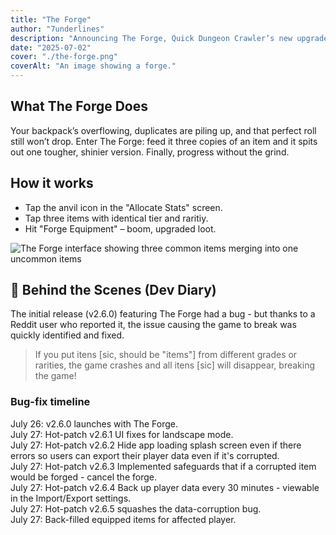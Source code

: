 ```yaml
---
title: "The Forge"
author: "7underlines"
description: "Announcing The Forge, Quick Dungeon Crawler’s new upgrade system—combine duplicates, declutter your bag, power up fast."
date: "2025-07-02"
cover: "./the-forge.png"
coverAlt: "An image showing a forge."
---
```


## What The Forge Does

Your backpack’s overflowing, duplicates are piling up, and that perfect roll still won’t drop. Enter The Forge: feed it three copies of an item and it spits out one tougher, shinier version. Finally, progress without the grind.

## How it works

- Tap the anvil icon in the "Allocate Stats" screen.
- Tap three items with identical tier and raritiy.
- Hit "Forge Equipment" – boom, upgraded loot.


<Image src={forgeScreenshot} alt="The Forge interface showing three common items merging into one uncommon items" />

## 🔧 Behind the Scenes (Dev Diary)

The initial release (v2.6.0) featuring The Forge had a bug - but thanks to a Reddit user who reported it, the issue causing the game to break was quickly identified and fixed.

<BlockQuote author="Obvious_Comedian5111, on Reddit" link="https://www.reddit.com/r/QuickDungeonCrawler/comments/1ljoqeu/comment/n03f8n1/?utm_source=share&utm_medium=web3x&utm_name=web3xcss&utm_term=1&utm_content=share_button">
  If you put itens [sic, should be "items"] from different grades or rarities, the game crashes and all itens [sic] will disappear, breaking the game!
</BlockQuote>

### Bug-fix timeline

July 26: v2.6.0 launches with The Forge.  
July 27: Hot-patch v2.6.1 UI fixes for landscape mode.  
July 27: Hot-patch v2.6.2 Hide app loading splash screen even if there errors so users can export their player data even if it's corrupted.  
July 27: Hot-patch v2.6.3 Implemented safeguards that if a corrupted item would be forged - cancel the forge.   
July 27: Hot-patch v2.6.4 Back up player data every 30 minutes - viewable in the Import/Export settings.  
July 27: Hot-patch v2.6.5 squashes the data-corruption bug.  
July 27: Back-filled equipped items for affected player.
